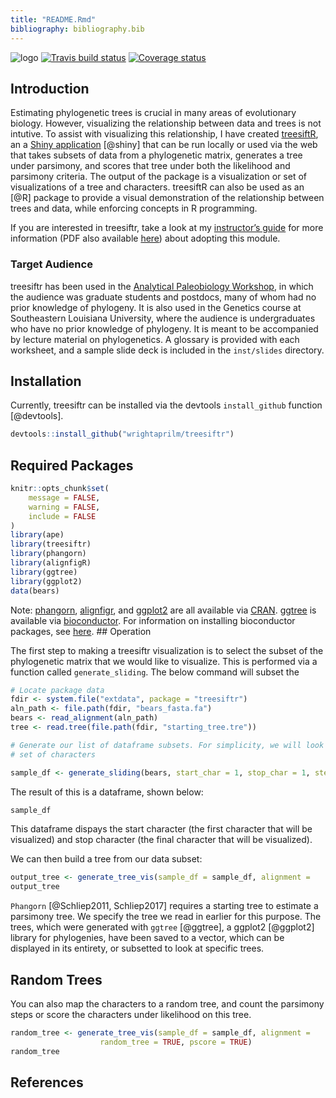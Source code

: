```yaml
---
title: "README.Rmd"
bibliography: bibliography.bib
---
```

  ![logo](inst/images/treesiftR.png)
  [![Travis build status](https://travis-ci.org/wrightaprilm/treesiftr.svg?branch=master)](https://travis-ci.org/wrightaprilm/treesiftr)
    [![Coverage status](https://codecov.io/gh/wrightaprilm/treesiftr/branch/master/graph/badge.svg)](https://codecov.io/github/wrightaprilm/treesiftr?branch=master)

## Introduction

Estimating phylogenetic trees is crucial in many areas of evolutionary biology.
However, visualizing the relationship between data and trees is not intutive. To assist with visualizing this relationship, I have created [treesiftR](https://wrightaprilm.github.io/treesiftr/), 
an a [Shiny application](https://wrightaprilm.shinyapps.io/treesiftr_app/) [@shiny] that can be run locally or used via the web that takes subsets of data from a phylogenetic matrix, generates a tree under parsimony, and scores that tree under both the likelihood and parsimony criteria. The output of the package is a visualization or set of visualizations of a tree and characters. treesiftR can also be used as an [@R] package to provide a visual demonstration of the relationship between
trees and data, while enforcing concepts in R programming.

If you are interested in treesiftr, take a look at my [instructor's
guide](https://wrightaprilm.github.io/treesiftr/articles/00-Instuctor-Guide.html) 
for more information (PDF also available [here](https://github.com/wrightaprilm/treesiftr/blob/master/vignettes/00-Instuctor-Guide.pdf)) about adopting this module.

### Target Audience

treesiftr has been used in the [Analytical Paleobiology Workshop](http://www.analytical.palaeobiology.de/), in which the audience was graduate students and postdocs, many of whom had no prior knowledge of phylogeny. It is also
used in the Genetics course at Southeastern Louisiana University, where the audience 
is undergraduates who have no prior knowledge of phylogeny. It is meant to be 
accompanied by lecture material on phylogenetics. A glossary is provided with each 
worksheet, and a sample slide deck is included in the `inst/slides` directory.

## Installation 

Currently, treesiftr can be installed via the devtools ```install_github```
function [@devtools]. 

```r
devtools::install_github("wrightaprilm/treesiftr")
```

## Required Packages

```r
knitr::opts_chunk$set(
	message = FALSE,
	warning = FALSE,
	include = FALSE
)
library(ape)
library(treesiftr)
library(phangorn)
library(alignfigR)
library(ggtree)
library(ggplot2)
data(bears)
```
Note: [phangorn](https://cran.r-project.org/web/packages/phangorn/index.html), [alignfigr](https://cran.r-project.org/web/packages/alignfigR/index.html), and [ggplot2](https://ggplot2.tidyverse.org/) are all available via [CRAN](https://cran.r-project.org/).
[ggtree](https://bioconductor.org/packages/release/bioc/html/ggtree.html) is available via [bioconductor](https://www.bioconductor.org/). For information on installing
bioconductor packages, see [here](https://www.bioconductor.org/install/). 
## Operation

The first step to making a treesiftr visualization is to select the subset of 
the phylogenetic matrix that we would like to visualize. This is performed via a function called ```generate_sliding```. The below command will subset the  

```r
# Locate package data
fdir <- system.file("extdata", package = "treesiftr")
aln_path <- file.path(fdir, "bears_fasta.fa")
bears <- read_alignment(aln_path)
tree <- read.tree(file.path(fdir, "starting_tree.tre"))

# Generate our list of dataframe subsets. For simplicity, we will look at one 
# set of characters

sample_df <- generate_sliding(bears, start_char = 1, stop_char = 1, steps = 1)
```

The result of this is a dataframe, shown below:

```r
sample_df
```
This dataframe dispays the start character (the first character that will be visualized) and stop character (the final character that will be visualized). 

We can then build a tree from our data subset:

```r
output_tree <- generate_tree_vis(sample_df = sample_df, alignment =                                                     aln_path, tree = tree, phy_mat = bears)
output_tree
```

`Phangorn` [@Schliep2011, Schliep2017] requires a starting tree to estimate a parsimony tree. We specify the tree we read in earlier for this purpose. The trees, which were generated with `ggtree` [@ggtree], a ggplot2 [@ggplot2] library for phylogenies, have been saved to a vector, which can be displayed in its entirety, or subsetted to look at specific trees.

## Random Trees

You can also map the characters to a random tree, and count the parsimony steps 
or score the characters under likelihood on this tree.


```r
random_tree <- generate_tree_vis(sample_df = sample_df, alignment =                                                    aln_path, tree = tree, phy_mat = bears,
                    random_tree = TRUE, pscore = TRUE)
random_tree
```


## References
